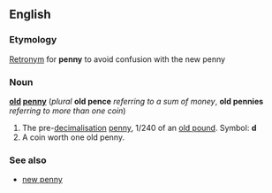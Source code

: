 ==English==
===Etymology===
[[Retronym]] for '''penny''' to avoid confusion with the new penny

===Noun===
'''[[old]] [[penny]]''' (''plural'' '''old pence''' ''referring to a sum of money'', '''old pennies''' ''referring to more than one coin'')

#The pre-[[decimalisation]] [[penny]], 1/240 of an [[old pound]].  Symbol: '''d'''
#A coin worth one old penny.

===See also===
*[[new penny]]